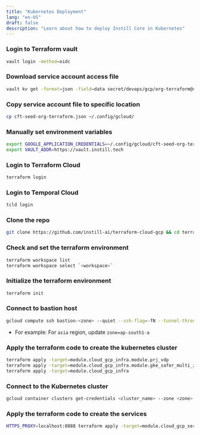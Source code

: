 ```yaml
---
title: "Kubernetes Deployment"
lang: "en-US"
draft: false
description: "Learn about how to deploy Instill Core in Kubernetes"
---
```


### Login to Terraform vault

```bash
vault login -method=oidc
```
### Download service account access file

```bash
vault kv get -format=json -field=data secret/devops/gcp/org-terraform@cft-seed-8314.iam.gserviceaccount.com > cft-seed-org-terraform.json
```

### Copy service account file to specific location

```bash
cp cft-seed-org-terraform.json ~/.config/gcloud/
```
### Manually set environment variables

```bash
export GOOGLE_APPLICATION_CREDENTIALS=~/.config/gcloud/cft-seed-org-terraform.json
export VAULT_ADDR=https://vault.instill.tech
```

### Login to Terraform Cloud

```bash
terraform login
```

### Login to Temporal Cloud

```bash
tcld login
```

### Clone the repo

```bash
git clone https://github.com/instill-ai/terraform-cloud-gcp && cd terraform-cloud-gcp
```

### Check and set the terraform environment

```bash
terraform workspace list
terraform workspace select `<workspace>`
```

### Initialize the terraform environment

```bash
terraform init
```

### Connect to bastion host

```bash
gcloud compute ssh bastion-<zone> --quiet --ssh-flag=-fN --tunnel-through-iap --project prj-c-bastion-212b --zone <zone> -- -4 L8888:127.0.0.1:8888
```
- For example: For `asia` region, update `zone=ap-south1-a`

### Apply the terraform code to create the kubernetes cluster

```bash
terraform apply -target=module.cloud_gcp_infra.module.prj_vdp
terraform apply -target=module.cloud_gcp_infra.module.gke_safer_multi_zonal_cluster
terraform apply -target=module.cloud_gcp_infra
```

### Connect to the Kubernetes cluster

```bash
gcloud container clusters get-credentials <cluster_name> --zone <zone> --project <project_id>
```

### Apply the terraform code to create the services

```bash
HTTPS_PROXY=localhost:8888 terraform apply -target=module.cloud_gcp_services
```
